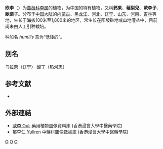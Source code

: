{{Distinguish|欧洲李}}
{{no footnotes|time=2018-02-23T15:47:32+00:00}}
{{Speciesbox
| parent = Prunus sect. Microcerasus
| genus = Prunus
| species = humilis
| authority = Bunge, 1835
}}
'''欧李'''（{{lang-xm|Prunus humilis}}）为[[蔷薇科|蔷薇科]][[李属|李属]]的植物，为中国的特有植物，又稱'''鈣果'''、'''藲梨兒'''、'''歐李子'''、'''歐栗子'''。分布于[[中国大陆|中国大陆]]的[[内蒙古|内蒙古]]、[[黑龙江|黑龙江]]、[[河北|河北]]、[[辽宁|辽宁]]、[[山东|山东]]、[[河南|河南]]、[[吉林|吉林]]等地，生长于海拔100米至1,800米的地区，常生长在阳坡砂地或山地灌丛中，目前尚未由人工引种栽培。

种加名 ''humilis'' 意为“低矮的”。

== 别名 ==
乌拉奈（辽宁） 酸丁（热河志）

== 参考文献 ==
<div class="references-small">
* {{cite web| url =http://www.bioinfo.cn/db05/KmzwSpecies.php?action=view&id=18902| title =欧李| work =《中国高等植物数据库全库》| publisher =中国科学院微生物研究所| author =昆明植物研究所| accessdate =2009-02-25| deadurl =yes| archiveurl =https://web.archive.org/web/20160305021605/http://www.bioinfo.cn/db05/KmzwSpecies.php?action=view&id=18902| archivedate =2016-03-05}}
</div>

==外部連結==		
* [http://libproject.hkbu.edu.hk/was40/detail?lang=ch&channelid=1288&searchword=herb_id=D00101 歐李 Ouli] {{Wayback|url=http://libproject.hkbu.edu.hk/was40/detail?lang=ch&channelid=1288&searchword=herb_id=D00101 |date=20130927140054 }} 藥用植物圖像資料庫 (香港浸會大學中醫藥學院) {{zh}}{{en}}
* [http://libproject.hkbu.edu.hk/was40/detail?channelid=47953&searchword=pid=B00221 郁李仁 Yuliren] {{Wayback|url=http://libproject.hkbu.edu.hk/was40/detail?channelid=47953&searchword=pid=B00221 |date=20130927140304 }} 中藥材圖像數據庫 (香港浸會大學中醫藥學院)
{{Taxonbar|from=Q11122716}}

[[Category:李属|O]]
[[Category:矮生樱组|O]]
[[Category:1835年描述的植物|O]]
